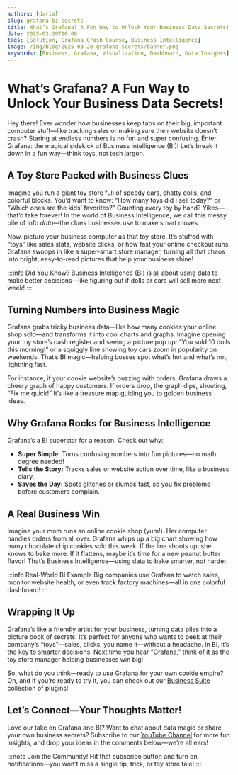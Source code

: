 ```yaml
---
authors: [daria]
slug: grafana-bi-secrets
title: What’s Grafana? A Fun Way to Unlock Your Business Data Secrets!
date: 2025-03-20T10:00
tags: [Solution, Grafana Crash Course, Business Intelligence]
image: /img/blog/2025-03-20-grafana-secrets/banner.png
keywords: [Business, Grafana, Visualization, Dashboard, Data Insights]
---
```



# What’s Grafana? A Fun Way to Unlock Your Business Data Secrets!

Hey there! Ever wonder how businesses keep tabs on their big, important computer stuff—like tracking sales or making sure their website doesn’t crash? Staring at endless numbers is no fun and super confusing. Enter Grafana: the magical sidekick of Business Intelligence (BI)! Let’s break it down in a fun way—think toys, not tech jargon.

## A Toy Store Packed with Business Clues

Imagine you run a giant toy store full of speedy cars, chatty dolls, and colorful blocks. You’d want to know: “How many toys did I sell today?” or “Which ones are the kids’ favorites?” Counting every toy by hand? Yikes—that’d take forever! In the world of Business Intelligence, we call this messy pile of info _data_—the clues businesses use to make smart moves.

Now, picture your business computer as that toy store. It’s stuffed with “toys” like sales stats, website clicks, or how fast your online checkout runs. Grafana swoops in like a super-smart store manager, turning all that chaos into bright, easy-to-read pictures that help your business shine!

:::info Did You Know?
Business Intelligence (BI) is all about using data to make better decisions—like figuring out if dolls or cars will sell more next week!
:::

## Turning Numbers into Business Magic

Grafana grabs tricky business data—like how many cookies your online shop sold—and transforms it into cool charts and graphs. Imagine opening your toy store’s cash register and seeing a picture pop up: “You sold 10 dolls this morning!” or a squiggly line showing toy cars zoom in popularity on weekends. That’s BI magic—helping bosses spot what’s hot and what’s not, lightning fast.

For instance, if your cookie website’s buzzing with orders, Grafana draws a cheery graph of happy customers. If orders drop, the graph dips, shouting, “Fix me quick!” It’s like a treasure map guiding you to golden business ideas.

## Why Grafana Rocks for Business Intelligence

Grafana’s a BI superstar for a reason. Check out why:

- **Super Simple:** Turns confusing numbers into fun pictures—no math degree needed!
- **Tells the Story:** Tracks sales or website action over time, like a business diary.
- **Saves the Day:** Spots glitches or slumps fast, so you fix problems before customers complain.

## A Real Business Win

Imagine your mom runs an online cookie shop (yum!). Her computer handles orders from all over. Grafana whips up a big chart showing how many chocolate chip cookies sold this week. If the line shoots up, she knows to bake more. If it flattens, maybe it’s time for a new peanut butter flavor! That’s Business Intelligence—using data to bake smarter, not harder.

:::info Real-World BI Example
Big companies use Grafana to watch sales, monitor website health, or even track factory machines—all in one colorful dashboard!
:::

## Wrapping It Up

Grafana’s like a friendly artist for your business, turning data piles into a picture book of secrets. It’s perfect for anyone who wants to peek at their company’s “toys”—sales, clicks, you name it—without a headache. In BI, it’s the key to smarter decisions. Next time you hear “Grafana,” think of it as the toy store manager helping businesses win big!

So, what do you think—ready to use Grafana for your own cookie empire? Oh, and if you’re ready to try it, you can check out our [Business Suite](/plugins/) collection of plugins!

## Let’s Connect—Your Thoughts Matter!

Love our take on Grafana and BI? Want to chat about data magic or share your own business secrets? Subscribe to our [YouTube Channel](https://youtube.com/@volkovlabs) for more fun insights, and drop your ideas in the comments below—we’re all ears!

:::note Join the Community!
Hit that subscribe button and turn on notifications—you won’t miss a single tip, trick, or toy store tale!
:::

<Enterprise />

